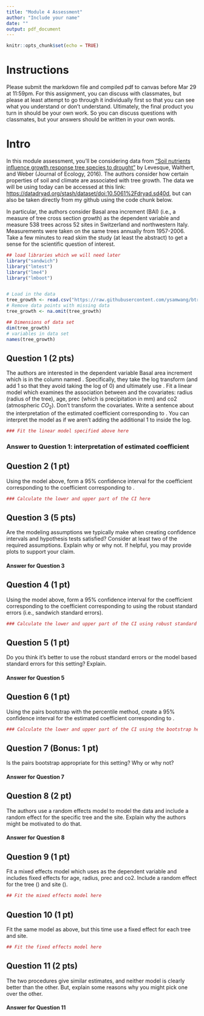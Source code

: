```yaml
---
title: "Module 4 Assessment"
author: "Include your name"
date: ""
output: pdf_document
---
```


```r
knitr::opts_chunk$set(echo = TRUE)
```
# Instructions
Please submit the markdown file and compiled pdf to canvas before Mar 29 at 11:59pm. For this assignment, you can discuss with classmates, but please at least attempt to go through it individually first so that you can see what you understand or don't understand. Ultimately, the final product you turn in should be your own work. So you can discuss questions with classmates, but your answers should be written in your own words.   

# Intro
In this module assessment, you'll be considering data from ["Soil nutrients influence growth response tree species to drought"](https://besjournals.onlinelibrary.wiley.com/doi/10.1111/1365-2745.12519) by Levesque, Walthert, and Weber (Journal of Ecology, 2016). The authors consider how certain properties of soil and climate are associated with tree growth. The data we will be using today can be accessed at this link: [https://datadryad.org/stash/dataset/doi:10.5061%2Fdryad.sd40d](https://datadryad.org/stash/dataset/doi:10.5061%2Fdryad.sd40d), but can also be taken directly from my github using the code chunk below.

In particular, the authors consider Basal area increment (BAI) (i.e., a measure of tree cross section growth) as the dependent variable and measure 538 trees across 52 sites in Switzerland and northwestern Italy. Measurements were taken on the same trees annually from 1957-2006. Take a few minutes to read skim the study (at least the abstract) to get a sense for the scientific question of interest. 

```r
## load libraries which we will need later
library("sandwich")
library("lmtest")
library("lme4")
library("lmboot")


# Load in the data
tree_growth <- read.csv("https://raw.githubusercontent.com/ysamwang/btry6020_sp22/main/lectureData/TreeGrowth_Yearly.csv")
# Remove data points with missing data
tree_growth <- na.omit(tree_growth)

## Dimensions of data set
dim(tree_growth)
# variables in data set
names(tree_growth)

```

## Question 1 (2 pts)
The authors are interested in the dependent variable Basal area increment which is in the column named \texttt{bai}. Specifically, they take the log transform (and add 1 so that they avoid taking the log of 0) and ultimately use \texttt{log(bai + 1)}. Fit a linear model which examines the association between \texttt{log(bai +1)} and the covariates: radius (radius of the tree), age, prec (which is precipitation in mm) and co2 (atmospheric $CO_2$). Don't transform the covariates. Write a sentence about the interpretation of the estimated coefficient corresponding to \texttt{prec}. You can interpret the model as if we aren't adding the additional 1 to \texttt{bai} inside the log.

```r
### Fit the linear model specified above here

```

### Answer to Question 1: interpretation of estimated coefficient



## Question 2 (1 pt)
Using the model above, form a 95\% confidence interval for the coefficient corresponding to the coefficient corresponding to \texttt{prec}.
```r
### Calculate the lower and upper part of the CI here

```

## Question 3 (5 pts)
Are the modeling assumptions we typically make when creating confidence intervals and hypothesis tests satisfied? Consider at least two of the required assumptions. Explain why or why not. If helpful, you may provide plots to support your claim.   

#### Answer for Question 3


## Question 4 (1 pt)
Using the model above, form a 95\% confidence interval for the coefficient corresponding to the coefficient corresponding to \texttt{prec} using the robust standard errors (i.e., sandwich standard errors).
```r
### Calculate the lower and upper part of the CI using robust standard errors

```


## Question 5 (1 pt)
Do you think it's better to use the robust standard errors or the model based standard errors for this setting? Explain.  

#### Answer for Question 5


## Question 6 (1 pt)
Using the pairs bootstrap with the percentile method, create a 95\% confidence interval for the estimated coefficient corresponding to \texttt{prec}.

```r
### Calculate the lower and upper part of the CI using the bootstrap here

```

## Question 7 (Bonus: 1 pt)
Is the pairs bootstrap appropriate for this setting? Why or why not?

#### Answer for Question 7



## Question 8 (2 pt)
The authors use a random effects model to model the data and include a random effect for the specific tree and the site. Explain why the authors might be motivated to do that. 

#### Answer for Question 8 



## Question 9 (1 pt)
Fit a mixed effects model which uses \texttt{log(bai +1)} as the dependent variable and includes fixed effects for age, radius, prec and co2. Include a random effect for the tree (\texttt{treeid}) and site (\texttt{siteid}).

```r
## Fit the mixed effects model here


```

## Question 10 (1 pt)
Fit the same model as above, but this time use a fixed effect for each tree and site.
```r
## Fit the fixed effects model here


```

## Question 11 (2 pts)
The two procedures give similar estimates, and neither model is clearly better than the other. But, explain some reasons why you might pick one over the other. 

#### Answer for Question 11








